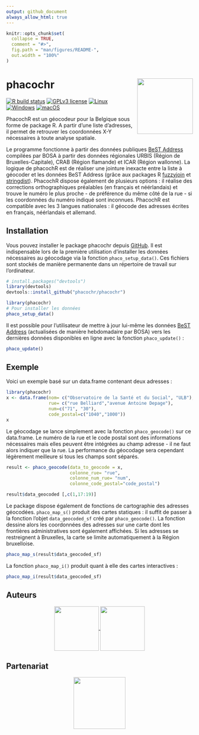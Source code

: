 ```yaml
---
output: github_document
always_allow_html: true
---
```



```r
knitr::opts_chunk$set(
  collapse = TRUE,
  comment = "#>",
  fig.path = "man/figures/README-",
  out.width = "100%"
)
```

# phacochr <img src="man/figures/logo_phacoch-R_1.png" align="right" height = 150/>

<!-- badges: start -->
[![R build status](https://github.com/GuangchuangYu/badger/workflows/R-CMD-check/badge.svg)](https://github.com/GuangchuangYu/badger/actions)
[![GPLv3 license](https://img.shields.io/badge/License-GPLv3-blue.svg)](https://github.com/phacochr/phacochr/blob/main/LICENSE)
[![Linux](https://svgshare.com/i/Zhy.svg)](https://svgshare.com/i/Zhy.svg)
[![Windows](https://svgshare.com/i/ZhY.svg)](https://svgshare.com/i/ZhY.svg)
[![macOS](https://svgshare.com/i/ZjP.svg)](https://svgshare.com/i/ZjP.svg)

<!-- badges: end -->

PhacochR est un géocodeur pour la Belgique sous forme de package R. A partir d'une liste d'adresses, il permet de retrouver les coordonnées X-Y nécessaires à toute analyse spatiale. 

Le programme fonctionne à partir des données publiques [BeST Address](https://opendata.bosa.be/) compilées par BOSA à partir des données régionales URBIS (Région de Bruxelles-Capitale), CRAB (Région flamande) et ICAR (Région wallonne). La logique de phacochR est de réaliser une jointure inexacte entre la liste à géocoder et les données BeST Address (grâce aux packages R [fuzzyjoin](https://cran.r-project.org/web/packages/fuzzyjoin/index.html) et [stringdist](https://cran.r-project.org/web/packages/stringdist/index.html)).
PhacochR dispose également de plusieurs options : il réalise des corrections orthographiques préalables (en français et néérlandais) et trouve le numéro le plus proche - de préférence du même côté de la rue - si les coordonnées du numéro indiqué sont inconnues. PhacochR est compatible avec les 3 langues nationales : il géocode des adresses écrites en français, néérlandais et allemand.


## Installation

Vous pouvez installer le package phacochr depuis [GitHub](https://github.com/). Il est indispensable lors de la première utilisation d'installer les données nécessaires au géocodage via la fonction `phaco_setup_data()`. Ces fichiers sont stockés de manière permanente dans un répertoire de travail sur l'ordinateur.

``` r
# install.packages("devtools")
library(devtools)
devtools::install_github("phacochr/phacochr")

library(phacochr)
# Pour installer les données
phaco_setup_data()
```

Il est possible pour l'utilisateur de mettre à jour lui-même les données [BeST Address](https://opendata.bosa.be/) (actualisées de manière hebdomadaire par BOSA) vers les dernières données disponibles en ligne avec la fonction `phaco_update()` :

``` r
phaco_update()
```

## Exemple

Voici un exemple basé sur un data.frame contenant deux adresses :

```r
library(phacochr)
x <- data.frame(nom= c("Observatoire de la Santé et du Social", "ULB"),
                rue= c("rue Belliard","avenue Antoine Depage"),
                num=c("71", "30"),
                code_postal=c("1040","1000"))
x
```

Le géocodage se lance simplement avec la fonction `phaco_geocode()` sur ce data.frame. Le numéro de la rue et le code postal sont des informations nécessaires mais elles peuvent être intégrées au champ adresse - il ne faut alors indiquer que la rue. La performance du géocodage sera cependant légèrement meilleure si tous les champs sont séparés.

```r
result <- phaco_geocode(data_to_geocode = x,
                        colonne_rue= "rue",
                        colonne_num_rue= "num",
                        colonne_code_postal="code_postal")
```
```r
result$data_geocoded [,c(1,17:19)]
```

Le package dispose également de fonctions de cartographie des adresses géocodées. `phaco_map_s()` produit des cartes statiques : il suffit de passer à la fonction l'objet `data_geocoded_sf` créé par `phaco_geocode()`. La fonction dessine alors les coordonnées des adresses sur une carte dont les frontières administratives sont également affichées. Si les adresses se restreignent à Bruxelles, la carte se limite automatiquement à la Région bruxelloise.

```r
phaco_map_s(result$data_geocoded_sf)
```

La fonction `phaco_map_i()` produit quant à elle des cartes interactives :

```r
phaco_map_i(result$data_geocoded_sf)
```

## Auteurs
<center>
<a href="https://www.ccc-ggc.brussels/fr/observatbru/accueil">
<img src="man/figures/logo_observatoire_sante_social.png" align="center" height = 120/>
</a>
<a href="https://cartulb.ulb.be/">
<img src="man/figures/logo_ulb_igeat.png" align="center" height = 120/>
</a>
</center>

## Partenariat
<center>
<a href="https://opendata.bosa.be/">
<img src="man/figures/bosa.png" align="center" height = 140/>
</a>
</center>

